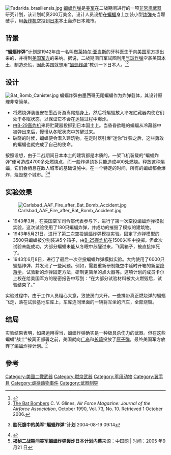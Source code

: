 [[File:Tadarida_brasiliensis.jpg|thumb]]
[[蝙蝠炸弹|蝙蝠炸弹]]是[[美军|美军]]在二战期间进行的一项[[非常规武器|非常规武器]]研究计划，该计划耗资200万美金。设计人员设想在[[蝙蝠|蝙蝠]]身上加装小型[[炸弹|炸弹]]充当爆破手，用[[轰炸机|轰炸机]]空投到[[日本|日本]]本土轰炸日本城市。

==背景==
'''“蝙蝠炸弹”'''计划是1942年由一名叫做[[莱特尔·亚当斯|莱特尔·亚当斯]]的牙科医生于向[[美国军方|美国军方]]提出来的，并得到[[美国军方|美国军方]]的采纳。据说，二战期间日军试图利用[[气球炸弹|气球炸弹]]空袭美国本土，制造恐慌，因此美国就想用“[[蝙蝠炸弹|蝙蝠炸弹]]”教训一下日本人。<ref name="theatlantic.com">{{cite news | url=http://www.theatlantic.com/technology/archive/2011/04/old-weird-tech-the-bat-bombs-of-world-war-ii/237267/ | title=Old, Weird Tech: The Bat Bombs of World War II | work=The Atlantic | date=14 April 2011 | accessdate=31 January 2014 | author=Madrigal, Alexis C. | archive-date=2021-05-10 | archive-url=https://web.archive.org/web/20210510080448/https://www.theatlantic.com/technology/archive/2011/04/old-weird-tech-the-bat-bombs-of-world-war-ii/237267/ | dead-url=no }}</ref><ref Name=AFA>[https://web.archive.org/web/20080531082803/http://www.afa.org/magazine/1990/1090bat.html The Bat Bombers] C. V. Glines, ''Air Force Magazine: Journal of the Airforce Association'', October 1990, Vol. 73, No. 10. Retrieved 1 October 2006.</ref>
==设计==
[[File:Bat_Bomb_Canister.jpg|thumb]]
蝙蝠炸弹由墨西哥无尾蝙蝠作为炸弹载体，其设计原理非常简单。
*将燃烧弹装置安在墨西哥游离尾蝠身上，然后将蝙蝠放入冷冻贮藏器内使它们处于冬眠状态，以保证它不会在运输过程中爆炸。
*由[[B-29轰炸机|B-29轰炸机]]来将贮藏器投掷到日本国土上。当昏昏欲睡的蝙蝠从冷藏器中被弹出来后，慢慢从冬眠状态中苏醒过来。
*破晓的时候，蝙蝠便会潜入建筑物。在定时器引爆“迷你”炸弹之后，这些勇敢的蝙蝠也就完成了自己的使命。

按照设想，由于二战期间日本本土的建筑都是木质的，一架飞机装载的“蝙蝠炸弹”便可造成4700多处燃烧点，而一般炸弹顶多只能造成400处燃烧。释放这种蝙蝠，它们会栖息在敌人城市的基础设施中。在一个特定的时间，所有的蝙蝠都会爆炸，烧毁整个城市。<ref>{{cite web |url=http://www.chinadaily.com.cn/gb/doc/2004-08/19/content_366881.htm |title=存档副本 |accessdate=2014年3月17日 |deadurl=yes |archiveurl=https://web.archive.org/web/20150924105541/http://www.chinadaily.com.cn/gb/doc/2004-08/19/content_366881.htm |archivedate=2015年9月24日 |df= }}'''胎死腹中的美军“蝙蝠炸弹”计划''' 2004-08-19 09:14</ref><ref>{{cite journal|last=Drumm|first=Patrick|author2=Christopher Ovre|title=A batman to the rescue|journal=Monitor on Psychology|date=April 2011|volume=42|issue=4|page=24|url=http://www.apa.org/monitor/2011/04/batman.aspx|accessdate=31 October 2013|archive-date=2018-10-19|archive-url=https://web.archive.org/web/20181019041248/https://www.apa.org/monitor/2011/04/batman.aspx|dead-url=no}}</ref>

==实验效果==
[[File:Carlsbad_AAF_Fire_after_Bat_Bomb_Accident.jpg|thumb]]
*1943年3月，在美国空军司令部代表参与下，进行了第一次空投蝙蝠炸弹模拟实验，这次试验使用了180只蝙蝠炸弹，并成功的摧毁了模拟的建筑物。
*1943年5月21日，进行了第二次空投蝙蝠炸弹模拟实验。固定了炸弹模型的3500只蝙蝠被分别装进5个箱子，由[[B-25轰炸机|B-25轰炸机]]在1500米空中投掷。但此次试验未能成功，大部分蝙蝠未能从冬眠中苏醒过来，飞离箱子，被直接摔死了。
*1943年6月8日，进行了最后一次空投蝙蝠炸弹模拟实验。大约使用了6000只蝙蝠炸弹，并发现了一些问题。例如，需要重新研制能空中延时开箱的新型[[降落伞|降落伞]]，试验新的炸弹固定方法，研制更简单的点火器等。这项计划的成员卡尔上校在给美国军方的秘密报告中写到：“在大部分试验材料被大火燃毁后，试验结束了。” 

实验过程中，由于工作人员粗心大意，致使房门大开，一些携带真正燃烧弹的蝙蝠飞走，落在试验基地车库上，车库连同里面的一辆将军坐的汽车，全部烧毁。

==结局==
实验结果表明，如果运用得当，蝙蝠炸弹确实是一种极具杀伤力的武器。但在这些蝙蝠"战士"被真正部署之前，美国就向[[广岛|广岛]]和[[长崎|长崎]]投放了[[原子弹|原子弹]]，最终美国军方放弃了蝙蝠炸弹计划。<ref>[http://www.china.com.cn/chinese/junshi/976668.htm ] {{Wayback|url=http://www.china.com.cn/chinese/junshi/976668.htm |date=20160305082626 }}'''揭秘二战期间美军蝙蝠炸弹轰炸日本计划内幕'''来源：中国网 | 时间：2005 年9 月21 日</ref>


== 參考 ==
{{reflist}}

[[Category:美國二戰武器|Category:美國二戰武器]]
[[Category:燃烧武器|Category:燃烧武器]]
[[Category:军用动物|Category:军用动物]]
[[Category:翼手目|Category:翼手目]]
[[Category:虐待动物事件|Category:虐待动物事件]]
[[Category:武器制导|Category:武器制导]]